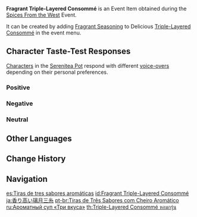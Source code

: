 {{Item Infobox
|id           = 101720
|image        = Item Fragrant Triple-Layered Consommé.png
|type         = Consumables
|group2       = Event Items
|invCategory  = Precious Items
|group        = Fragrant Dishes
|quality      = 3
|description  = A delicious dish with some extra seasoning! It gives off a titillating aroma... But whose tastes will this dish suit? Invite your friends, invite your pals &mdash; get them to try this new dish!
|source1      = [[Spices From the West]] Event
|event        = Spices From the West
}}
'''Fragrant Triple-Layered Consommé''' is an Event Item obtained during the [[Spices From the West]] Event.

It can be created by adding [[Fragrant Seasoning]] to Delicious [[Triple-Layered Consommé]] in the event menu.

==Character Taste-Test Responses==
[[Characters]] in the [[Serenitea Pot]] respond with different [[Spices From the West/Voice-Overs|voice-overs]] depending on their personal preferences.

===Positive===
{{Card List|Diluc,Kaedehara Kazuha,Kamisato Ayaka,Ningguang,Xiangling,Xingqiu,Zhongli}}

===Negative===
{{Card List|Beidou,Fischl,Ganyu,Hu Tao,Sucrose}}

===Neutral===
{{Card List|Albedo,Amber,Arataki Itto,Barbara,Bennett,Chongyun,Diona,Eula,Gorou,Jean,Kaeya,Kamisato Ayato,Keqing,Klee,Kujou Sara,Lisa,Mona,Noelle,Qiqi,Raiden Shogun,Razor,Rosaria,Sangonomiya Kokomi,Sayu,Shenhe,Tartaglia,Thoma,Venti,Xiao,Xinyan,Yae Miko,Yanfei,Yelan,Yoimiya,Yun Jin}}

==Other Languages==
{{Other Languages
|default_hidden = 1
|en      = Fragrant Triple-Layered Consommé
|zhs     = 香气四溢的扣三丝
|zhs_rm  = Xiāngqìsìyì de Kòu Sān Sī
|zht     = 香氣四溢的扣三絲
|zht_rm  = Xiāngqìsìyì de Kòu Sān Sī
|ja      = 香り高い璃月三糸
|ja_rm   = Kaoritakai Riiyue Sansuu
|ko      = 향기로운 고기죽순데침
|ko_rm   = Hyanggiroun Gogijuksundechim
|es      = Tiras de tres sabores aromáticas
|fr      = Pâté aux trois saveurs (parfumé)
|ru      = Ароматный суп «Три вкуса»
|th      = Triple-Layered Consommé หอมกรุ่น
|th_rm   = Triple-Layered Consommé Hom Krun
|vi      = Khấu Tam Tư Thơm Lừng
|de      = Duftendes gestreiftes Dreierlei
|id      = Fragrant Triple-Layered Consommé
|pt      = Tiras de Três Sabores com Cheiro Aromático
|tr      = Baharatlı Üç Mevsim Çorbası
|it      = Consommé ai tre sapori fragrante
}}

==Change History==
{{Change History|2.6}}

==Navigation==
{{Precious Navbox|Item}}

[[es:Tiras de tres sabores aromáticas]]
[[id:Fragrant Triple-Layered Consommé]]
[[ja:香り高い璃月三糸]]
[[pt-br:Tiras de Três Sabores com Cheiro Aromático]]
[[ru:Ароматный суп «Три вкуса»]]
[[th:Triple-Layered Consommé หอมกรุ่น]]